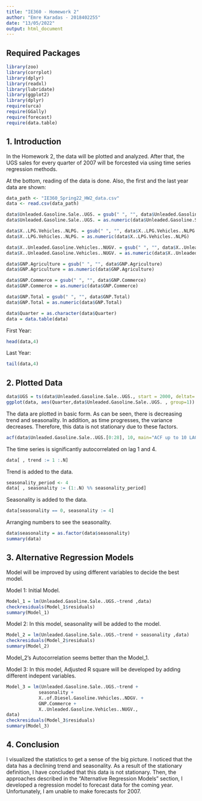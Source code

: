---
title: "IE360 - Homework 2"
author: "Emre Karadas - 2018402255"
date: "13/05/2022"
output: html_document
---

## Required Packages

```{r message=FALSE, warning=FALSE}
library(zoo)
library(corrplot)
library(dplyr)
library(readxl)
library(lubridate)
library(ggplot2)
library(dplyr)
require(urca)
require(GGally)
require(forecast)
require(data.table)
```

## 1. Introduction

In the Homework 2, the data will be plotted and analyzed. After that, the UGS sales for every quarter of 2007 will be forcested via using time series regression methods.

At the bottom, reading of the data is done. Also, the first and the last year data are shown:

```{r,include=TRUE, warning=FALSE, error=FALSE}
data_path <- "IE360_Spring22_HW2_data.csv"
data <- read.csv(data_path)

data$Unleaded.Gasoline.Sale..UGS. = gsub(" ", "", data$Unleaded.Gasoline.Sale..UGS.)
data$Unleaded.Gasoline.Sale..UGS. = as.numeric(data$Unleaded.Gasoline.Sale..UGS.)

data$X..LPG.Vehicles..NLPG. = gsub(" ", "", data$X..LPG.Vehicles..NLPG.)
data$X..LPG.Vehicles..NLPG. = as.numeric(data$X..LPG.Vehicles..NLPG)

data$X..Unleaded.Gasoline.Vehicles..NUGV. = gsub(" ", "", data$X..Unleaded.Gasoline.Vehicles..NUGV.)
data$X..Unleaded.Gasoline.Vehicles..NUGV. = as.numeric(data$X..Unleaded.Gasoline.Vehicles..NUGV.)

data$GNP.Agriculture = gsub(" ", "", data$GNP.Agriculture)
data$GNP.Agriculture = as.numeric(data$GNP.Agriculture)

data$GNP.Commerce = gsub(" ", "", data$GNP.Commerce)
data$GNP.Commerce = as.numeric(data$GNP.Commerce)

data$GNP.Total = gsub(" ", "", data$GNP.Total)
data$GNP.Total = as.numeric(data$GNP.Total)

data$Quarter = as.character(data$Quarter)
data = data.table(data)
```

First Year:

```{r}
head(data,4)
```

Last Year:

```{r}
tail(data,4)
```


## 2. Plotted Data

```{r,include=TRUE, warning=FALSE, error=FALSE}
data$UGS = ts(data$Unleaded.Gasoline.Sale..UGS., start = 2000, deltat= 1/4)
ggplot(data, aes(Quarter,data$Unleaded.Gasoline.Sale..UGS. , group=1)) + geom_line(color="blue") +geom_point()+ ggtitle("Unleaded Gasoline Sale between 2000 and 2006")
```

The data are plotted in basic form. As can be seen, there is decreasing trend and seasonality. In addition, as time progresses, the variance decreases. Therefore, this data is not stationary due to these factors.

```{r}
acf(data$Unleaded.Gasoline.Sale..UGS.[0:28], 10, main="ACF up to 10 LAGS")
```

The time series is significantly autocorrelated on lag 1 and 4.

```{r}
data[ , trend := 1 :.N]
```

Trend is added to the data.

```{r}
seasonality_period <- 4
data[ , seasonality := (1:.N) %% seasonality_period] 
```

Seasonality is added to the data.

```{r}
data[seasonality == 0, seasonality := 4]
```

Arranging numbers to see the seasonality.

```{r}
data$seasonality = as.factor(data$seasonality) 
summary(data)
```

## 3. Alternative Regression Models

Model will be improved by using different variables to decide the best model.  

Model 1: Initial Model.

```{r}
Model_1 = lm(Unleaded.Gasoline.Sale..UGS.~trend ,data)
checkresiduals(Model_1$residuals)
summary(Model_1)
```

Model 2: In this model, seasonality will be added to the model.

```{r}
Model_2 = lm(Unleaded.Gasoline.Sale..UGS.~trend + seasonality ,data)
checkresiduals(Model_2$residuals)
summary(Model_2)
```

Model_2's Autocorrelation seems better than the Model_1.

Model 3: In this model, Adjusted R square will be developed by adding different indepent variables.

```{r}
Model_3 = lm(Unleaded.Gasoline.Sale..UGS.~trend + 
            seasonality +
            X..of.Diesel.Gasoline.Vehicles..NDGV. +
            GNP.Commerce +
            X..Unleaded.Gasoline.Vehicles..NUGV.,
data)
checkresiduals(Model_3$residuals)
summary(Model_3)
```

## 4. Conclusion

I visualized the statistics to get a sense of the big picture. I noticed that the data has a declining trend and seasonality. As a result of the stationary definition, I have concluded that this data is not stationary. Then, the approaches described in the "Alternative Regression Models" section, I developed a regression model to forecast data for the coming year. Unfortunately, I am unable to make forecasts for 2007.
